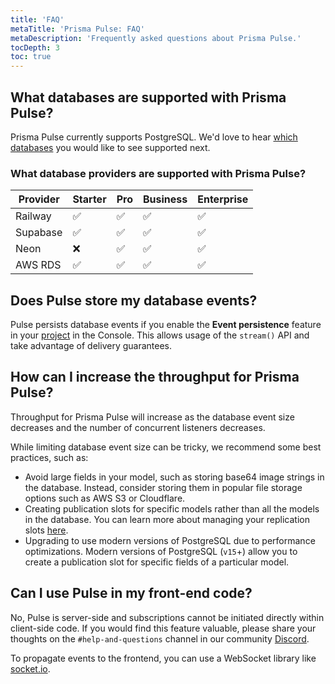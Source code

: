 ```yaml
---
title: 'FAQ'
metaTitle: 'Prisma Pulse: FAQ'
metaDescription: 'Frequently asked questions about Prisma Pulse.'
tocDepth: 3
toc: true
---
```


## What databases are supported with Prisma Pulse?

Prisma Pulse currently supports PostgreSQL. We'd love to hear [which databases](https://tally.so/r/wLbb8G) you would like to see supported next.

### What database providers are supported with Prisma Pulse?

| Provider | Starter | Pro | Business | Enterprise |
| -------- | ------- | --- | -------- | ---------- |
| Railway  | ✅      | ✅  | ✅       | ✅         |
| Supabase | ✅      | ✅  | ✅       | ✅         |
| Neon     | ❌      | ✅  | ✅       | ✅         |
| AWS RDS  | ✅      | ✅  | ✅       | ✅         |

## Does Pulse store my database events?

Pulse persists database events if you enable the **Event persistence** feature in your [project](/pulse/about#projects) in the Console. This allows usage of the `stream()` API and take advantage of delivery guarantees.

## How can I increase the throughput for Prisma Pulse?

Throughput for Prisma Pulse will increase as the database event size decreases and the number of concurrent listeners decreases.

While limiting database event size can be tricky, we recommend some best practices, such as:

- Avoid large fields in your model, such as storing base64 image strings in the database. Instead, consider storing them in popular file storage options such as AWS S3 or Cloudflare.
- Creating publication slots for specific models rather than all the models in the database. You can learn more about managing your replication slots [here](/pulse/database-setup/general-database-instructions#max_replication_slots).
- Upgrading to use modern versions of PostgreSQL due to performance optimizations. Modern versions of PostgreSQL (`v15`+) allow you to create a publication slot for specific fields of a particular model.

## Can I use Pulse in my front-end code?

No, Pulse is server-side and subscriptions cannot be initiated directly within client-side code. If you would find this feature valuable, please share your thoughts on the `#help-and-questions` channel in our community [Discord](https://pris.ly/discord).

To propagate events to the frontend, you can use a WebSocket library like [socket.io](https://socket.io/).
